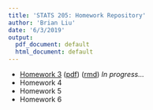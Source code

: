 ```yaml
---
title: 'STATS 205: Homework Repository'
author: 'Brian Liu'
date: '6/3/2019'
output:
  pdf_document: default
  html_document: default
---
```


- <a href="homework_3.html">Homework 3</a> (<a href="homework_3.pdf">pdf</a>) (<a href="homework_3.Rmd">rmd</a>) *In progress...*
- Homework 4
- Homework 5
- Homework 6
